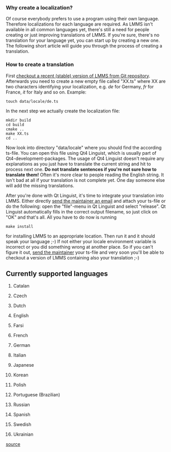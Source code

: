 === Why create a localization? ===
Of course everybody prefers to use a program using their own language. Therefore localizations for each language are required. As LMMS isn't available in all common languages yet, there's still a need for people creating or just improving translations of LMMS. If you're sure, there's no translation for your language yet, you can start up by creating a new one. The following short article will guide you through the process of creating a translation.

=== How to create a translation ===
First [[Accessing Git repository|checkout a recent (stable) version of LMMS from Git repository]]. Afterwards you need to create a new empty file called "XX.ts" where XX are two characters identifying your localization, e.g. ''de'' for Germany, ''fr'' for France, ''it'' for Italy and so on. Example:

 touch data/locale/de.ts

In the next step we actually create the localization file:

 mkdir build
 cd build
 cmake ..
 make XX.ts
 cd ..

Now look into directory "data/locale" where you should find the according ts-file. You can open this file using Qt4 Linguist, which is usually part of Qt4-development-packages. The usage of Qt4 Linguist doesn't require any explanations as you just have to translate the current string and hit <enter> to process next one. '''Do not translate sentences if you're not sure how to translate them!''' Often it's more clear to people reading the English string. It isn't bad at all if your translation is not complete yet. One day someone else will add the missing translations.

After you're done with Qt Linguist, it's time to integrate your translation into LMMS. Either directly [[Contact#Contacting the Maintainer|send the maintainer an email]] and attach your ts-file or do the following: open the "file"-menu in Qt Linguist and select "release". Qt Linguist automatically fills in the correct output filename, so just click on "OK" and that's all. All you have to do now is running

 make install

for installing LMMS to an appropriate location. Then run it and it should speak your language ;-) If not either your locale environment variable is incorrect or you did something wrong at another place. So if you can't figure it out, [[Contact#Contacting the Maintainer|send the maintainer]] your ts-file and very soon you'll be able to checkout a version of LMMS containing also your translation ;-)

==Currently supported languages==
#{{flag|ca}} Catalan
#{{flag|cs}} Czech
#{{flag|nl}} Dutch
#{{flag|en}} English
#{{flag|fa}} Farsi
#{{flag|fr}} French
#{{flag|de}} German
#{{flag|it}} Italian
#{{flag|ja}} Japanese
#{{flag|ko}} Korean
#{{flag|pl}} Polish
#{{flag|pt-br}} Portuguese (Brazilian)
#{{flag|ru}} Russian
#{{flag|es}} Spanish
#{{flag|sv}} Swedish
#{{flag|uk}} Ukrainian

[http://lmms.git.sourceforge.net/git/gitweb.cgi?p=lmms/lmms;a=tree;f=data/locale;hb=HEAD source]